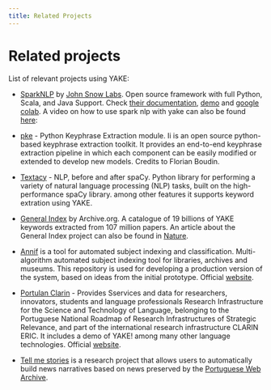 ```yaml
---
title: Related Projects
---
```


# Related projects

List of relevant projects using YAKE:

- [SparkNLP](https://github.com/JohnSnowLabs/spark-nlp) by [John Snow Labs](https://www.johnsnowlabs.com/). 
Open source framework with full Python, Scala, and Java Support. Check [their documentation](https://nlp.johnsnowlabs.com/docs/en/annotators#yakekeywordextraction), [demo](https://demo.johnsnowlabs.com/public/KEYPHRASE_EXTRACTION/) and [google colab](https://colab.research.google.com/github/JohnSnowLabs/spark-nlp-workshop/blob/master/tutorials/streamlit_notebooks/KEYPHRASE_EXTRACTION.ipynb). A video on how to use spark nlp with yake can also be found [here](https://events.johnsnowlabs.com/john-snow-labs-nlu-become-a-data-science-superhero-with-one-line-of-python-code): 

- [pke](https://github.com/boudinfl/pke) - Python Keyphrase Extraction module.
Ii is an open source python-based keyphrase extraction toolkit. It provides an end-to-end keyphrase extraction pipeline in which each component can be easily modified or extended to develop new models. Credits to Florian Boudin.
 
- [Textacy](https://github.com/chartbeat-labs/textacy) - NLP, before and after spaCy.
Python library for performing a variety of natural language processing (NLP) tasks, built on the high-performance spaCy library. among other features it supports keyword extration using YAKE.

- [General Index](https://archive.org/details/GeneralIndex) by Archive.org. 
A catalogue of 19 billions of YAKE keywords extracted from 107 million papers. An article about the General Index project can also be found in [Nature](https://www.nature.com/articles/d41586-021-02895-8).

- [Annif](https://github.com/NatLibFi/Annif) is a tool for automated subject indexing and classification.
Multi-algorithm automated subject indexing tool for libraries, archives and museums. This repository is used for developing a production version of the system, based on ideas from the initial prototype. Official [website](http://annif.org/).

- [Portulan Clarin](https://portulanclarin.net/workbench/liaad-yake/) - Provides Sservices and data for researchers, innovators, students and language professionals
Research Infrastructure for the Science and Technology of Language, belonging to the Portuguese National Roadmap of  Research Infrastructures of Strategic Relevance, and part of the international research infrastructure CLARIN ERIC. It includes a demo of YAKE! among many other language technologies. Official [website](https://portulanclarin.net/).

- [Tell me stories](https://contamehistorias.pt/arquivopt) is a research project that allows users to automatically build news narratives based on news preserved by the [Portuguese Web Archive](https://arquivo.pt). 